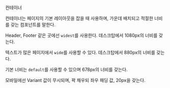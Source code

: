 
<Meta of={ContainerStories} />

<Title>Container</Title>
<Subtitle>컨테이너</Subtitle>

컨테이너는 페이지의 기본 레이아웃을 잡을 때 사용하며, 가운데 배치되고 적절한 너비를 갖는 컴포넌트를 말한다.

Header, Footer 같은 곳에선 `widest`를 사용한다. 데스크탑에서 1080px의 너비를 갖는다.

텍스트가 많은 페이지에서 `wide`를 사용할 수 있다. 데스크탑에서 880px의 너비를 갖는다.

기본 너비는 `default`를 사용할 수 있으며 678px의 너비를 갖는다.

모바일에선 Variant 값이 무시되며, 꽉 채우되 좌우 패딩 값, 20px을 갖는다.

<Stories />
